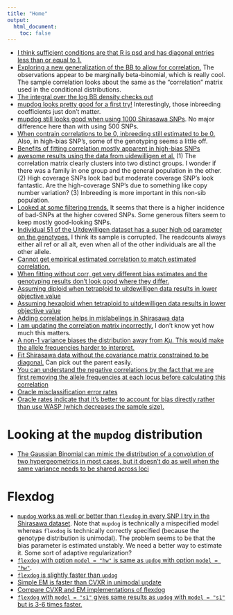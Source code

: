 ```yaml
---
title: "Home"
output:
  html_document:
    toc: false
---
```


* [I think sufficient conditions are that R is psd and has diagonal entries less than or equal to 1.](check_0_1.html)
* [Exploring a new generalization of the BB to allow for correlation.](explore_mbb.html) The observations appear to be marginally beta-binomial, which is really cool. The sample correlation looks about the same as the "correlation" matrix used in the conditional distributions. 
* [The integral over the log BB density checks out](check_bb_integral.html)
* [mupdog looks pretty good for a first try!](try_mupdog_1.html) Interestingly, those inbreeding coefficients just don't matter.
* [mupdog still looks good when using 1000 Shirasawa SNPs](try_mupdog_1000.html). No major difference here than with using 500 SNPs.
* [When contrain correlations to be 0, inbreeding still estimated to be 0.](no_cor.html) Also, in high-bias SNP's, some of the genotyping seems a little off.
* [Benefits of fitting correlation mostly apparent in high-bias SNPs](compare_cor_nocor.html)
* [awesome results using the data from uidewilligen et al.](uitdewilligen.html) (1) The correlation matrix clearly clusters into two distinct groups. I wonder if there was a family in one group and the general population in the other. (2) High coverage SNPs look bad but moderate coverage SNP's look fantastic. Are the high-coverage SNP's due to something like copy number variation? (3) Inbreeding is more important in this non-sib population.
* [Looked at some filtering trends.](depth.html) It seems that there is a higher incidence of bad-SNPs at the higher covered SNPs. Some generous filters seem to keep mostly good-looking SNPs.
* [Individual 51 of the Uitdewilligen dataset has a super high od parameter on the genotypes.](weird_ind.html) I think its sample is corrupted. The readcounts always either all ref or all alt, even when all of the other individuals are all the other allele.
* [Cannot get empirical estimated correlation to match estimated correlation.](uit_corr.html)
* [When fitting without corr, get very different bias estimates and the genotyping results don't look good where they differ.](uitdewilligen_nocorr.html)
* [Assuming diploid when tetraploid to uitdewilligen data results in lower objective value](uitdewilligen_k2.html)
* [Assuming hexaploid when tetraploid to uitdewilligen data results in lower objective value](uitdewilligen_k6.html)
* [Adding correlation helps in mislabelings in Shirasawa data](shir_fix_corr.html)
* [I am updating the correlation matrix incorrectly.](corr_mle.html) I don't know yet how much this matters.
* [A non-1 variance biases the distribution away from $K\mu$. This would make the allele frequencies harder to interpret.](normal_bb.html)
* [Fit Shirasawa data without the covariance matrix constrained to be diagonal.](shirasawa_nodiag_constraint.html) Can pick out the parent easily.
* [You can understand the negative correlations by the fact that we are first removing the allele frequencies at each locus before calculating this correlation](shir_corr.html)
* [Oracle misclassification error rates](oracle_miss.html)
* [Oracle rates indicate that it's better to account for bias directly rather than use WASP (which decreases the sample size).](bias_or_remove.html)

# Looking at the `mupdog` distribution
* [The Gaussian Binomial can mimic the distribution of a convolution of two hypergeometrics in most cases, but it doesn't do as well when the same variance needs to be shared across loci](kl_div.html)

# Flexdog
* [`mupdog` works as well or better than `flexdog` in every SNP I try in the Shirasawa dataset](flexdog_try1.html). Note that `mupdog` is technically a mispecified model whereas `flexdog` is technically correctly specified (because the genotype distribution is unimodal). The problem seems to be that the bias parameter is estimated unstably. We need a better way to estimate it. Some sort of adaptive regularization?
* [`flexdog` with option `model = "hw"` is same as `updog` with option `model = "hw"`](flexdog_v_updog.html).
* [`flexdog` is slightly faster than `updog`](flex_v_up_speed.html)
* [Simple EM is faster than CVXR in unimodal update](compare_ash_cvxr.html)
* [Compare CVXR and EM implementations of flexdog](flexdog_try2.html)
* [`flexdog` with `model = "s1"` gives same results as `updog` with `model = "s1"` but is 3-6 times faster.](flexdog_v_updog_f1.html)
